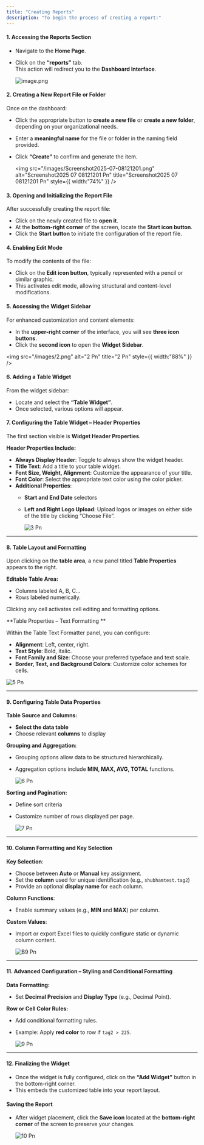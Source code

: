 ```yaml
---
title: "Creating Reports"
description: "To begin the process of creating a report:"
---
```


#### **1. Accessing the Reports Section**

- Navigate to the **Home Page**.
- Click on the **“reports”** tab.\
  This action will redirect you to the **Dashboard Interface**.

  ![image.png](/images/image.png)

#### **2. Creating a New Report File or Folder**

Once on the dashboard:

- Click the appropriate button to **create a new file** or **create a new folder**, depending on your organizational needs.
- Enter a **meaningful name** for the file or folder in the naming field provided.
- Click **“Create”** to confirm and generate the item.

  <img
    src="/images/Screenshot2025-07-08121201.png"
    alt="Screenshot2025 07 08121201 Pn"
    title="Screenshot2025 07 08121201 Pn"
    style={{ width:"74%" }}
  />

#### **3. Opening and Initializing the Report File**

After successfully creating the report file:

- Click on the newly created file to **open it**.
- At the **bottom-right corner** of the screen, locate the **Start icon button**.
- Click the **Start button** to initiate the configuration of the report file.

#### **4. Enabling Edit Mode**

To modify the contents of the file:

- Click on the **Edit icon button**, typically represented with a pencil or similar graphic.
- This activates edit mode, allowing structural and content-level modifications.

#### **5. Accessing the Widget Sidebar**

For enhanced customization and content elements:

- In the **upper-right corner** of the interface, you will see **three icon buttons**.
- Click the **second icon** to open the **Widget Sidebar**.

<img
  src="/images/2.png"
  alt="2 Pn"
  title="2 Pn"
  style={{ width:"88%" }}
/>

#### 6. Adding a Table Widget 

From the widget sidebar:

- Locate and select the **“Table Widget”**.
- Once selected, various options will appear.

#### 7. Configuring the Table Widget – Header Properties 

The first section visible is **Widget Header Properties**.

**Header Properties Include:**

- **Always Display Header**: Toggle to always show the widget header.
- **Title Text**: Add a title to your table widget.
- **Font Size, Weight, Alignment**: Customize the appearance of your title.
- **Font Color**: Select the appropriate text color using the color picker.
- **Additional Properties**:
  - **Start and End Date** selectors
  - **Left and Right Logo Upload**: Upload logos or images on either side of the title by clicking “Choose File”.

    ![3 Pn](/images/3.png)

---

#### 8. Table Layout and Formatting 

Upon clicking on the **table area**, a new panel titled **Table Properties** appears to the right.

**Editable Table Area:**

- Columns labeled A, B, C...
- Rows labeled numerically.

Clicking any cell activates cell editing and formatting options.

**Table Properties – Text Formatting **

Within the Table Text Formatter panel, you can configure:

- **Alignment**: Left, center, right.
- **Text Style**: Bold, italic.
- **Font Family and Size**: Choose your preferred typeface and text scale.
- **Border, Text, and Background Colors**: Customize color schemes for cells.

![5 Pn](/images/5.png)

---

#### 9. Configuring Table Data Properties  

**Table Source and Columns:**

- **Select the data table**
- Choose relevant **columns** to display

**Grouping and Aggregation:**

- Grouping options allow data to be structured hierarchically.
- Aggregation options include **MIN, MAX, AVG, TOTAL** functions.

  ![6 Pn](/images/6.png)

**Sorting and Pagination:**

- Define sort criteria
- Customize number of rows displayed per page.

  ![7 Pn](/images/7.png)

---

#### 10. Column Formatting and Key Selection 

**Key Selection**:

- Choose between **Auto** or **Manual** key assignment.
- Set the **column** used for unique identification (e.g., `shubhamtest.tag2`)
- Provide an optional **display name** for each column.

**Column Functions**:

- Enable summary values (e.g., **MIN** and **MAX**) per column.

**Custom Values**:

- Import or export Excel files to quickly configure static or dynamic column content.

  ![B9 Pn](/images/b9.png)

---

#### 11. Advanced Configuration – Styling and Conditional Formatting 

**Data Formatting:**

- Set **Decimal Precision** and **Display Type** (e.g., Decimal Point).

**Row or Cell Color Rules:**

- Add conditional formatting rules.
- Example: Apply **red color** to row if `tag2 > 225`.

  ![9 Pn](/images/9.png)

---

#### 12. Finalizing the Widget  

- Once the widget is fully configured, click on the **“Add Widget”** button in the bottom-right corner.
- This embeds the customized table into your report layout.

#### Saving the Report 

- After widget placement, click the **Save icon** located at the **bottom-right corner** of the screen to preserve your changes.

  ![10 Pn](/images/10.png)